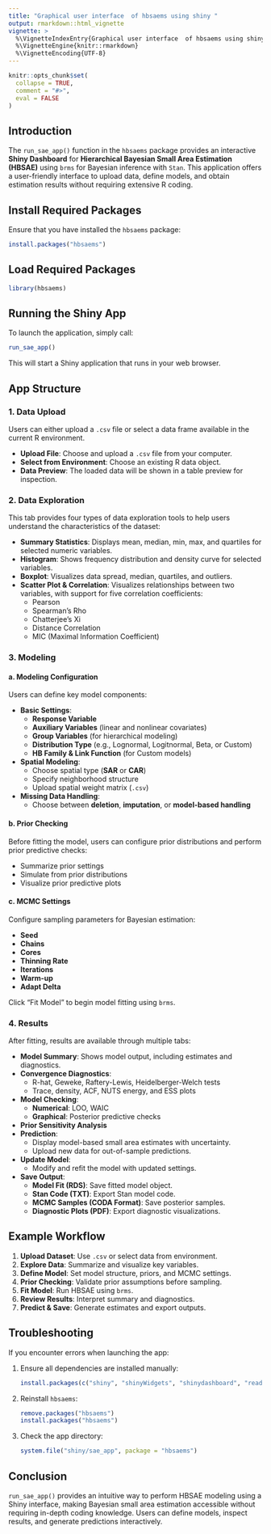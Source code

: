 ```yaml
---
title: "Graphical user interface  of hbsaems using shiny "
output: rmarkdown::html_vignette
vignette: >
  %\VignetteIndexEntry{Graphical user interface  of hbsaems using shiny}
  %\VignetteEngine{knitr::rmarkdown}
  %\VignetteEncoding{UTF-8}
---
```


```r
knitr::opts_chunk$set(
  collapse = TRUE,
  comment = "#>",
  eval = FALSE
)
```

## Introduction

The `run_sae_app()` function in the `hbsaems` package provides an interactive **Shiny Dashboard** for **Hierarchical Bayesian Small Area Estimation (HBSAE)** using `brms` for Bayesian inference with `Stan`. This application offers a user-friendly interface to upload data, define models, and obtain estimation results without requiring extensive R coding.

## Install Required Packages

Ensure that you have installed the `hbsaems` package:

``` r
install.packages("hbsaems")
```

## Load Required Packages

``` r
library(hbsaems)
```

## Running the Shiny App

To launch the application, simply call:

``` r
run_sae_app()
```

This will start a Shiny application that runs in your web browser.

## App Structure

### 1. **Data Upload**

Users can either upload a `.csv` file or select a data frame available in the current R environment.

-   **Upload File**: Choose and upload a `.csv` file from your computer.
-   **Select from Environment**: Choose an existing R data object.
-   **Data Preview**: The loaded data will be shown in a table preview for inspection.

### 2. **Data Exploration**

This tab provides four types of data exploration tools to help users understand the characteristics of the dataset:

-   **Summary Statistics**: Displays mean, median, min, max, and quartiles for selected numeric variables.
-   **Histogram**: Shows frequency distribution and density curve for selected variables.
-   **Boxplot**: Visualizes data spread, median, quartiles, and outliers.
-   **Scatter Plot & Correlation**: Visualizes relationships between two variables, with support for five correlation coefficients:
    -   Pearson
    -   Spearman's Rho
    -   Chatterjee's Xi
    -   Distance Correlation
    -   MIC (Maximal Information Coefficient)

### 3. **Modeling**

#### a. Modeling Configuration

Users can define key model components:

-   **Basic Settings**:
    -   **Response Variable**
    -   **Auxiliary Variables** (linear and nonlinear covariates)
    -   **Group Variables** (for hierarchical modeling)
    -   **Distribution Type** (e.g., Lognormal, Logitnormal, Beta, or Custom)
    -   **HB Family & Link Function** (for Custom models)
-   **Spatial Modeling**:
    -   Choose spatial type (**SAR** or **CAR**)
    -   Specify neighborhood structure
    -   Upload spatial weight matrix (`.csv`)
-   **Missing Data Handling**:
    -   Choose between **deletion**, **imputation**, or **model-based handling**

#### b. Prior Checking

Before fitting the model, users can configure prior distributions and perform prior predictive checks:

-   Summarize prior settings
-   Simulate from prior distributions
-   Visualize prior predictive plots

#### c. MCMC Settings

Configure sampling parameters for Bayesian estimation:

-   **Seed**
-   **Chains**
-   **Cores**
-   **Thinning Rate**
-   **Iterations**
-   **Warm-up**
-   **Adapt Delta**

Click "Fit Model" to begin model fitting using `brms`.

### 4. **Results**

After fitting, results are available through multiple tabs:

-   **Model Summary**: Shows model output, including estimates and diagnostics.
-   **Convergence Diagnostics**:
    -   R-hat, Geweke, Raftery-Lewis, Heidelberger-Welch tests
    -   Trace, density, ACF, NUTS energy, and ESS plots
-   **Model Checking**:
    -   **Numerical**: LOO, WAIC
    -   **Graphical**: Posterior predictive checks
-   **Prior Sensitivity Analysis**
-   **Prediction**:
    -   Display model-based small area estimates with uncertainty.
    -   Upload new data for out-of-sample predictions.
-   **Update Model**:
    -   Modify and refit the model with updated settings.
-   **Save Output**:
    -   **Model Fit (RDS)**: Save fitted model object.
    -   **Stan Code (TXT)**: Export Stan model code.
    -   **MCMC Samples (CODA Format)**: Save posterior samples.
    -   **Diagnostic Plots (PDF)**: Export diagnostic visualizations.

## Example Workflow

1.  **Upload Dataset**: Use `.csv` or select data from environment.
2.  **Explore Data**: Summarize and visualize key variables.
3.  **Define Model**: Set model structure, priors, and MCMC settings.
4.  **Prior Checking**: Validate prior assumptions before sampling.
5.  **Fit Model**: Run HBSAE using `brms`.
6.  **Review Results**: Interpret summary and diagnostics.
7.  **Predict & Save**: Generate estimates and export outputs.

## Troubleshooting

If you encounter errors when launching the app:

1.  Ensure all dependencies are installed manually:

    ``` r
    install.packages(c("shiny", "shinyWidgets", "shinydashboard", "readxl", "DT"))
    ```

2.  Reinstall `hbsaems`:

    ``` r
    remove.packages("hbsaems")
    install.packages("hbsaems")
    ```

3.  Check the app directory:

    ``` r
    system.file("shiny/sae_app", package = "hbsaems")
    ```

## Conclusion

`run_sae_app()` provides an intuitive way to perform HBSAE modeling using a Shiny interface, making Bayesian small area estimation accessible without requiring in-depth coding knowledge. Users can define models, inspect results, and generate predictions interactively.
